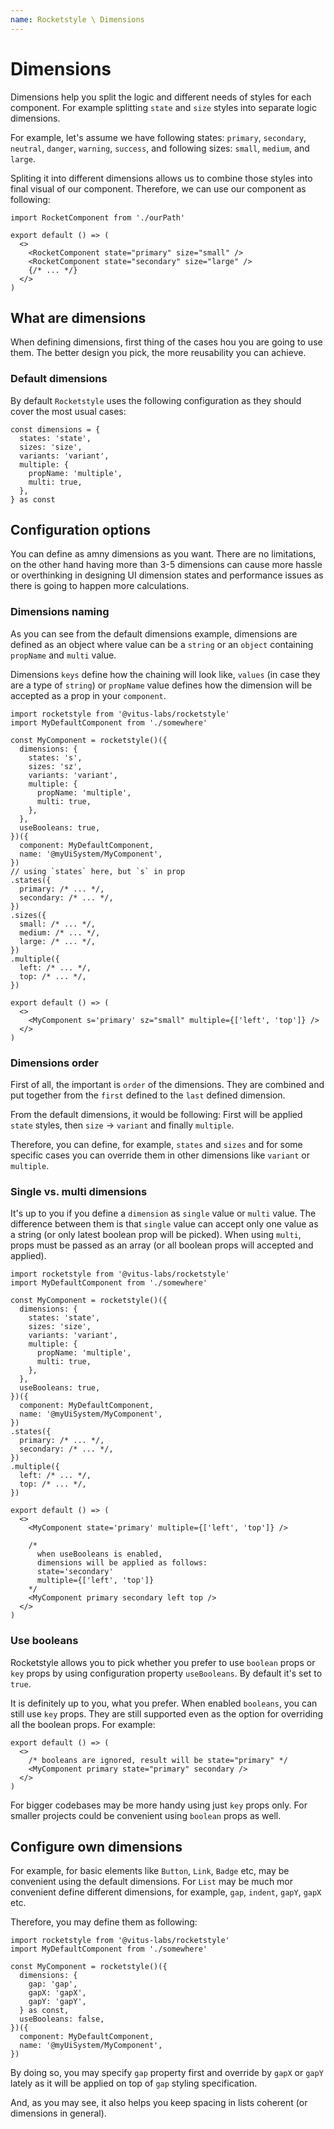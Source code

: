 ```yaml
---
name: Rocketstyle \ Dimensions
---
```


# Dimensions

Dimensions help you split the logic and different needs of styles
for each component. For example splitting `state` and `size` styles
into separate logic dimensions.

For example, let's assume we have following states: `primary`, `secondary`,
`neutral`, `danger`, `warning`, `success`, and following sizes: `small`,
`medium`, and `large`.

Spliting it into different dimensions allows us to combine those styles into
final visual of our component. Therefore, we can use our component
as following:

```tsx editor=false live=false
import RocketComponent from './ourPath'

export default () => (
  <>
    <RocketComponent state="primary" size="small" />
    <RocketComponent state="secondary" size="large" />
    {/* ... */}
  </>
)
```

## What are dimensions

When defining dimensions, first thing of the cases hou you are
going to use them. The better design you pick, the more reusability
you can achieve.

### Default dimensions

By default `Rocketstyle` uses the following configuration as they
should cover the most usual cases:

```tsx editor=false live=false
const dimensions = {
  states: 'state',
  sizes: 'size',
  variants: 'variant',
  multiple: {
    propName: 'multiple',
    multi: true,
  },
} as const
```

## Configuration options

You can define as amny dimensions as you want. There are no limitations,
on the other hand having more than 3-5 dimensions can cause more hassle
or overthinking in designing UI dimension states and performance
issues as there is going to happen more calculations.

### Dimensions naming

As you can see from the default dimensions example, dimensions
are defined as an object where value can be a `string` or an `object`
containing `propName` and `multi` value.

Dimensions `keys` define how the chaining will look like, `values`
(in case they are a type of `string`) or `propName` value defines
how the dimension will be accepted as a prop in your `component`.

```tsx editor=false live=false
import rocketstyle from '@vitus-labs/rocketstyle'
import MyDefaultComponent from './somewhere'

const MyComponent = rocketstyle()({
  dimensions: {
    states: 's',
    sizes: 'sz',
    variants: 'variant',
    multiple: {
      propName: 'multiple',
      multi: true,
    },
  },
  useBooleans: true,
})({
  component: MyDefaultComponent,
  name: '@myUiSystem/MyComponent',
})
// using `states` here, but `s` in prop
.states({
  primary: /* ... */,
  secondary: /* ... */,
})
.sizes({
  small: /* ... */,
  medium: /* ... */,
  large: /* ... */,
})
.multiple({
  left: /* ... */,
  top: /* ... */,
})

export default () => (
  <>
    <MyComponent s='primary' sz="small" multiple={['left', 'top']} />
  </>
)
```

### Dimensions order

First of all, the important is `order` of the dimensions.
They are combined and put together from the `first` defined
to the `last` defined dimension.

From the default dimensions, it would be following: First will
be applied `state` styles, then `size` → `variant` and finally
`multiple`.

Therefore, you can define, for example, `states` and `sizes` and for
some specific cases you can override them in other dimensions like
`variant` or `multiple`.

### Single vs. multi dimensions

It's up to you if you define a `dimension` as `single` value or
`multi` value. The difference between them is that `single` value
can accept only one value as a string (or only latest boolean prop
will be picked). When using `multi`, props must be passed as an array
(or all boolean props will accepted and applied).

```tsx editor=false live=false
import rocketstyle from '@vitus-labs/rocketstyle'
import MyDefaultComponent from './somewhere'

const MyComponent = rocketstyle()({
  dimensions: {
    states: 'state',
    sizes: 'size',
    variants: 'variant',
    multiple: {
      propName: 'multiple',
      multi: true,
    },
  },
  useBooleans: true,
})({
  component: MyDefaultComponent,
  name: '@myUiSystem/MyComponent',
})
.states({
  primary: /* ... */,
  secondary: /* ... */,
})
.multiple({
  left: /* ... */,
  top: /* ... */,
})

export default () => (
  <>
    <MyComponent state='primary' multiple={['left', 'top']} />

    /*
      when useBooleans is enabled,
      dimensions will be applied as follows:
      state='secondary'
      multiple={['left', 'top']}
    */
    <MyComponent primary secondary left top />
  </>
)
```

### Use booleans

Rocketstyle allows you to pick whether you prefer to use `boolean`
props or `key` props by using configuration property `useBooleans`.
By default it's set to `true`.

It is definitely up to you, what you prefer. When enabled `booleans`,
you can still use `key` props. They are still supported even as
the option for overriding all the boolean props. For example:

```tsx editor=false live=false
export default () => (
  <>
    /* booleans are ignored, result will be state="primary" */
    <MyComponent primary state="primary" secondary />
  </>
)
```

For bigger codebases may be more handy using just `key` props only.
For smaller projects could be convenient using `boolean` props as well.

## Configure own dimensions

For example, for basic elements like `Button`, `Link`, `Badge` etc, may be convenient
using the default dimensions. For `List` may be much mor convenient define different
dimensions, for example, `gap`, `indent`, `gapY`, `gapX` etc.

Therefore, you may define them as following:

```tsx editor=false live=false
import rocketstyle from '@vitus-labs/rocketstyle'
import MyDefaultComponent from './somewhere'

const MyComponent = rocketstyle()({
  dimensions: {
    gap: 'gap',
    gapX: 'gapX',
    gapY: 'gapY',
  } as const,
  useBooleans: false,
})({
  component: MyDefaultComponent,
  name: '@myUiSystem/MyComponent',
})
```

By doing so, you may specify `gap` property first and override
by `gapX` or `gapY` lately as it will be applied on top of `gap`
styling specification.

And, as you may see, it also helps you keep spacing in lists coherent
(or dimensions in general).
